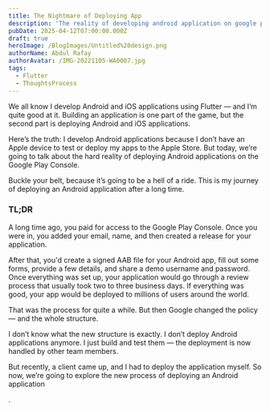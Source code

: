 ```yaml
---
title: The Nightmare of Deploying App
description: 'The reality of developing android application on google play console '
pubDate: 2025-04-12T07:00:00.000Z
draft: true
heroImage: /BlogImages/Untitled%20design.png
authorName: Abdul Rafay
authorAvatar: /IMG-20221105-WA0007.jpg
tags:
  - Flutter
  - ThoughtsProcess
---
```


We all know I develop Android and iOS applications using Flutter — and I’m quite good at it. Building an application is one part of the game, but the second part is deploying Android and iOS applications.

Here’s the truth: I develop Android applications because I don’t have an Apple device to test or deploy my apps to the Apple Store. But today, we’re going to talk about the hard reality of deploying Android applications on the Google Play Console.

Buckle your belt, because it’s going to be a hell of a ride.
 This is my journey of deploying an Android application after a long time.

### TL;DR

A long time ago, you paid for access to the Google Play Console. Once you were in, you added your email, name, and then created a release for your application.

After that, you'd create a signed AAB file for your Android app, fill out some forms, provide a few details, and share a demo username and password. Once everything was set up, your application would go through a review process that usually took two to three business days. If everything was good, your app would be deployed to millions of users around the world.

That was the process for quite a while.
 But then Google changed the policy — and the whole structure.

I don’t know what the new structure is exactly. I don’t deploy Android applications anymore. I just build and test them — the deployment is now handled by other team members.

But recently, a client came up, and I had to deploy the application myself.
So now, we’re going to explore the new process of deploying an Android application

.
